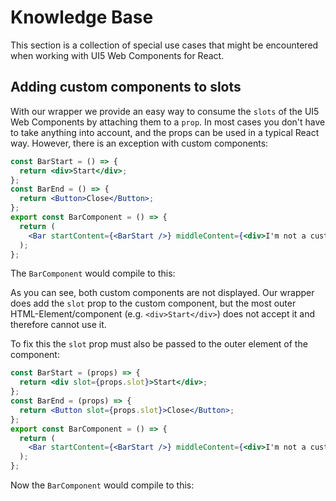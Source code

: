 
<Meta title="Knowledge Base" />

# Knowledge Base

This section is a collection of special use cases that might be encountered when working with UI5 Web Components for React.

## Adding custom components to slots

With our wrapper we provide an easy way to consume the `slots` of the UI5 Web Components by attaching them to a `prop`.
In most cases you don't have to take anything into account, and the props can be used in a typical React way. However, there is an exception with custom components:

```jsx
const BarStart = () => {
  return <div>Start</div>;
};
const BarEnd = () => {
  return <Button>Close</Button>;
};
export const BarComponent = () => {
  return (
    <Bar startContent={<BarStart />} middleContent={<div>I'm not a custom component</div>} endContent={<BarEnd />} />
  );
};
```

The `BarComponent` would compile to this:

<FaultyBarComponent />

As you can see, both custom components are not displayed.
Our wrapper does add the `slot` prop to the custom component, but the most outer HTML-Element/component (e.g. `<div>Start</div>`) does not accept it and therefore cannot use it.

To fix this the `slot` prop must also be passed to the outer element of the component:

```jsx
const BarStart = (props) => {
  return <div slot={props.slot}>Start</div>;
};
const BarEnd = (props) => {
  return <Button slot={props.slot}>Close</Button>;
};
export const BarComponent = () => {
  return (
    <Bar startContent={<BarStart />} middleContent={<div>I'm not a custom component</div>} endContent={<BarEnd />} />
  );
};
```

Now the `BarComponent` would compile to this:

<BarComponent />
